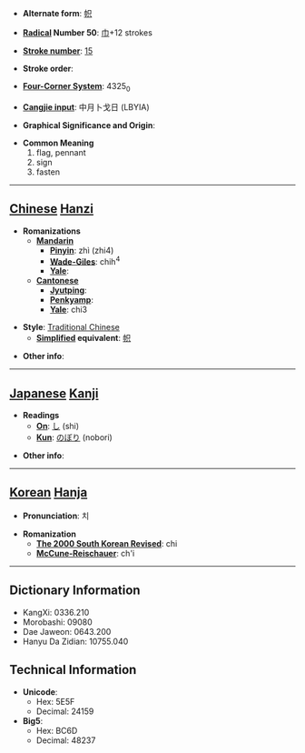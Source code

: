 * '''Alternate form''': [[帜]]

* '''[[Wiktionary:Chinese radical index| Radical]] Number 50''': [[Wiktionary:Chinese radical index 巾|巾]]+12 strokes

* '''[[Wiktionary:Chinese total strokes index|Stroke number]]''': [[Wiktionary:Chinese total strokes index 15|15]]

* '''Stroke order''': 

* '''[[Wiktionary:Chinese four corner index|Four-Corner System]]''': 4325<sub>0</sub>

* '''[[Wiktionary:Chinese Cangjie index|Cangjie input]]''': 中月卜戈日 (LBYIA)

* '''Graphical Significance and Origin''': 

* '''Common Meaning'''
*#flag, pennant
*# sign
*# fasten


----

== [[Chinese]] [[Hanzi]] ==

* '''Romanizations'''
** '''[[Mandarin]]'''
*** '''[[Pinyin]]''': zhì (zhi4)
*** '''[[Wade-Giles]]''': chih<sup>4</sup>
*** '''[[Yale]]''': 
** '''[[Cantonese]]'''
*** '''[[Jyutping]]''':
*** '''[[Penkyamp]]''': 
*** '''[[Yale]]''': chi3

* '''Style''': [[Traditional Chinese]] 
** '''[[Simplified Chinese|Simplified]] equivalent''': [[帜]]

* '''Other info''': 

----

== [[Japanese]] [[Kanji]] ==

* '''Readings'''
** '''[[On]]''': [[し]] (shi)
** '''[[Kun]]''': [[のぼり]] (nobori)

* '''Other info''':  

----

== [[Korean]] [[Hanja]] ==

* '''Pronunciation''': 치

* '''Romanization'''
** '''[[The 2000 South Korean Revised Romanization|The 2000 South Korean Revised]]''': chi
** '''[[McCune-Reischauer]]''': ch'i

----

== Dictionary Information ==

* KangXi: 0336.210
* Morobashi: 09080
* Dae Jaweon: 0643.200
* Hanyu Da Zidian: 10755.040

== Technical Information ==

* '''Unicode''':
** Hex: 5E5F
** Decimal: 24159
* '''Big5''':
** Hex: BC6D
** Decimal: 48237
